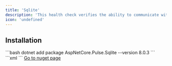 ```yaml
---
title: 'Sqlite'
description: 'This health check verifies the ability to communicate with Sqlite'
icon: 'undefined'
---
```


## Installation

<Tabs>
  <Tab title=".NET CLI">
    ```bash
    dotnet add package AspNetCore.Pulse.Sqlite --version 8.0.3
    ```
  </Tab>
  <Tab title="Package Reference">
    ```xml
    <PackageReference Include="AspNetCore.Pulse.Sqlite" Version="8.0.3" />
    ```
  </Tab>
  <Tab title="Nuget">
    <a href="https://www.nuget.org/packages/AspNetCore.Pulse.Sqlite/" target="_blank">Go to nuget page</a>
  </Tab>
</Tabs>



